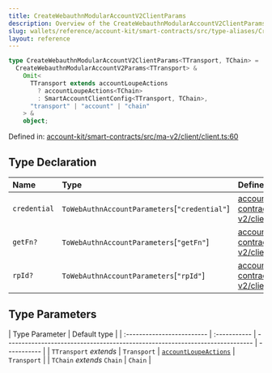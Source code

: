 ```yaml
---
title: CreateWebauthnModularAccountV2ClientParams
description: Overview of the CreateWebauthnModularAccountV2ClientParams 2097152
slug: wallets/reference/account-kit/smart-contracts/src/type-aliases/CreateWebauthnModularAccountV2ClientParams
layout: reference
---
```


```ts
type CreateWebauthnModularAccountV2ClientParams<TTransport, TChain> =
  CreateWebauthnModularAccountV2Params<TTransport> &
    Omit<
      TTransport extends accountLoupeActions
        ? accountLoupeActions<TChain>
        : SmartAccountClientConfig<TTransport, TChain>,
      "transport" | "account" | "chain"
    > &
    object;
```

Defined in: [account-kit/smart-contracts/src/ma-v2/client/client.ts:60](https://github.com/alchemyplatform/aa-sdk/blob/923a52171f7246172caf350853843e6680197da9/account-kit/smart-contracts/src/ma-v2/client/client.ts#L60)

## Type Declaration

| Name         | Type                                           | Defined in                                                                                                                                                                                                      |
| :----------- | :--------------------------------------------- | :-------------------------------------------------------------------------------------------------------------------------------------------------------------------------------------------------------------- |
| `credential` | `ToWebAuthnAccountParameters`\[`"credential"`] | [account-kit/smart-contracts/src/ma-v2/client/client.ts:70](https://github.com/alchemyplatform/aa-sdk/blob/923a52171f7246172caf350853843e6680197da9/account-kit/smart-contracts/src/ma-v2/client/client.ts#L70) |
| `getFn?`     | `ToWebAuthnAccountParameters`\[`"getFn"`]      | [account-kit/smart-contracts/src/ma-v2/client/client.ts:71](https://github.com/alchemyplatform/aa-sdk/blob/923a52171f7246172caf350853843e6680197da9/account-kit/smart-contracts/src/ma-v2/client/client.ts#L71) |
| `rpId?`      | `ToWebAuthnAccountParameters`\[`"rpId"`]       | [account-kit/smart-contracts/src/ma-v2/client/client.ts:72](https://github.com/alchemyplatform/aa-sdk/blob/923a52171f7246172caf350853843e6680197da9/account-kit/smart-contracts/src/ma-v2/client/client.ts#L72) |

## Type Parameters

| Type Parameter             | Default type |
| :------------------------- | :----------- | ---------------------------------------------------------------------------- | ----------- |
| `TTransport` _extends_     | `Transport`  | [`accountLoupeActions`](../../../core/src/variables/accountLoupeActions.mdx) | `Transport` |
| `TChain` _extends_ `Chain` | `Chain`      |
